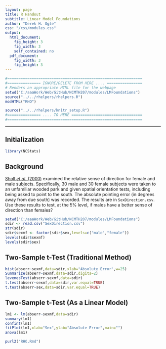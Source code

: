 ```yaml
---
layout: page
title: R Handout
subtitle: Linear Model Foundations
author: "Derek H. Ogle"
css: "/css/modules.css"
output:
  html_document:
    fig_height: 3
    fig_width: 3
    self_contained: no
  pdf_document:
    fig_width: 3
    fig_height: 3
---
```


```r
#=============================================================
#=============== IGNORE/DELETE FROM HERE .... ================
# Renders an appropriate HTML file for the webpage
setwd("C:/aaaWork/Web/GitHub/NCMTH207/modules/LMFoundations")
source("../../rhelpers/rhelpers.R")
modHTML("RHO")
```

```r
source("../../rhelpers/knitr_setup.R")
#=============== .... TO HERE ================================
#=============================================================
```
----

## Initialization

```r
library(NCStats)
```

## Background
[Sholl *et al.* (2000)](http://www.sciencedirect.com/science/article/pii/S0272494499901469) examined the relative sense of direction for female and male subjects.  Specifically, 30 male and 30 female subjects were taken to an unfamiliar wooded park and given spatial orientation tests, including being asked to point to the south.  The absolute pointing error (in degrees away from due south) was recorded.  The results are in `SexDirection.csv`.  Use these results to test, at the 5% level, if males have a better sense of direction than females?

```r
setwd("C:/aaaWork/Web/GitHub/NCMTH207/modules/LMFoundations")
sdir <- read.csv("SexDirection.csv")
str(sdir)
sdir$sexmf <- factor(sdir$sex,levels=c("male","female"))
levels(sdir$sexmf)
levels(sdir$sex)
```

## Two-Sample t-Test (Traditional Method)

```r
hist(abserr~sexmf,data=sdir,xlab="Absolute Error",w=25)
Summarize(abserr~sexmf,data=sdir,digits=2)
levenesTest(abserr~sexmf,data=sdir)
t.test(abserr~sexmf,data=sdir,var.equal=TRUE)
t.test(abserr~sex,data=sdir,var.equal=TRUE)
```

## Two-Sample t-Test (As a Linear Model)

```r
lm1 <- lm(abserr~sexmf,data=sdir)
summary(lm1)
confint(lm1)
fitPlot(lm1,xlab="Sex",ylab="Absolute Error",main="")
anova(lm1)
```


```r
purl2("RHO.Rmd")
```
